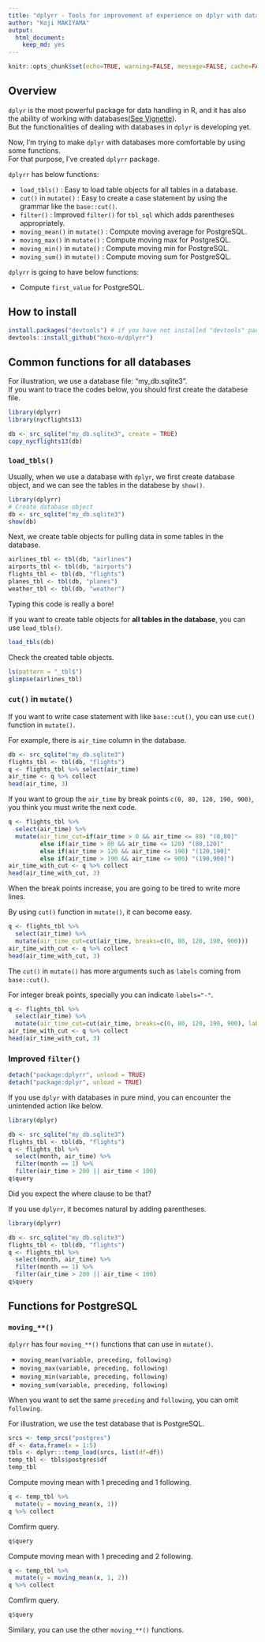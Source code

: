 ```yaml
---
title: "dplyrr - Tools for improvement of experience on dplyr with databases"
author: "Koji MAKIYAMA"
output:
  html_document:
    keep_md: yes
---
```


```r
knitr::opts_chunk$set(echo=TRUE, warning=FALSE, message=FALSE, cache=FALSE)
```

## Overview

`dplyr` is the most powerful package for data handling in R, and it has also the ability of working with databases([See Vignette](http://cran.rstudio.com/web/packages/dplyr/vignettes/databases.html)).  
But the functionalities of dealing with databases in `dplyr` is developing yet.

Now, I'm trying to make `dplyr` with databases more comfortable by using some functions.  
For that purpose, I've created `dplyrr` package.

`dplyrr` has below functions:

- `load_tbls()` : Easy to load table objects for all tables in a database.
- `cut()` in `mutate()` : Easy to create a case statement by using the grammar like the `base::cut()`.
- `filter()` : Improved `filter()` for `tbl_sql` which adds parentheses appropriately.
- `moving_mean()` in `mutate()` : Compute moving average for PostgreSQL.
- `moving_max()` in `mutate()` : Compute moving max for PostgreSQL.
- `moving_min()` in `mutate()` : Compute moving min for PostgreSQL.
- `moving_sum()` in `mutate()` : Compute moving sum for PostgreSQL.

`dplyrr` is going to have below functions:

- Compute `first_value` for PostgreSQL.

## How to install

```r
install.packages("devtools") # if you have not installed "devtools" package
devtools::install_github("hoxo-m/dplyrr")
```

## Common functions for all databases

For illustration, we use a database file: "my_db.sqlite3".  
If you want to trace the codes below, you should first create the databese file.

```r
library(dplyrr)
library(nycflights13)

db <- src_sqlite("my_db.sqlite3", create = TRUE)
copy_nycflights13(db)
```

### `load_tbls()`

Usually, when we use a database with `dplyr`, we first create database object, and we can see the tables in the databese by `show()`.

```r
library(dplyrr)
# Create database object
db <- src_sqlite("my_db.sqlite3")
show(db)
```

Next, we create table objects for pulling data in some tables in the database.

```r
airlines_tbl <- tbl(db, "airlines")
airports_tbl <- tbl(db, "airports")
flights_tbl <- tbl(db, "flights")
planes_tbl <- tbl(db, "planes")
weather_tbl <- tbl(db, "weather")
```

Typing this code is really a bore!

If you want to create table objects for **all tables in the database**, you can use `load_tbls()`.

```r
load_tbls(db)
```

Check the created table objects.

```r
ls(pattern = "_tbl$")
glimpse(airlines_tbl)
```

### `cut()` in `mutate()`

If you want to write case statement with like `base::cut()`, you can use `cut()` function in `mutate()`.

For example, there is `air_time` column in the database.

```r
db <- src_sqlite("my_db.sqlite3")
flights_tbl <- tbl(db, "flights")
q <- flights_tbl %>% select(air_time)
air_time <- q %>% collect
head(air_time, 3)
```

If you want to group the `air_time` by break points `c(0, 80, 120, 190, 900)`, you think you must write the next code.

```r
q <- flights_tbl %>% 
  select(air_time) %>%
  mutate(air_time_cut=if(air_time > 0 && air_time <= 80) "(0,80]"
         else if(air_time > 80 && air_time <= 120) "(80,120]"
         else if(air_time > 120 && air_time <= 190) "(120,190]"
         else if(air_time > 190 && air_time <= 900) "(190,900]")
air_time_with_cut <- q %>% collect
head(air_time_with_cut, 3)
```

When the break points increase, you are going to be tired to write more lines.

By using `cut()` function in `mutate()`, it can become easy.

```r
q <- flights_tbl %>% 
  select(air_time) %>%
  mutate(air_time_cut=cut(air_time, breaks=c(0, 80, 120, 190, 900)))
air_time_with_cut <- q %>% collect
head(air_time_with_cut, 3)
```

The `cut()` in `mutate()` has more arguments such as `labels` coming from `base::cut()`.

For integer break points, specially you can indicate `labels="-"`.

```r
q <- flights_tbl %>% 
  select(air_time) %>%
  mutate(air_time_cut=cut(air_time, breaks=c(0, 80, 120, 190, 900), labels="-"))
air_time_with_cut <- q %>% collect
head(air_time_with_cut, 3)
```

### Improved `filter()`

```r
detach("package:dplyrr", unload = TRUE)
detach("package:dplyr", unload = TRUE)
```

If you use `dplyr` with databases in pure mind, you can encounter the unintended action like below.

```r
library(dplyr)

db <- src_sqlite("my_db.sqlite3")
flights_tbl <- tbl(db, "flights")
q <- flights_tbl %>%
  select(month, air_time) %>%
  filter(month == 1) %>%
  filter(air_time > 200 || air_time < 100)
q$query
```

Did you expect the where clause to be that?

If you use `dplyrr`, it becomes natural by adding parentheses.

```r
library(dplyrr)

db <- src_sqlite("my_db.sqlite3")
flights_tbl <- tbl(db, "flights")
q <- flights_tbl %>%
  select(month, air_time) %>%
  filter(month == 1) %>%
  filter(air_time > 200 || air_time < 100)
q$query
```

## Functions for PostgreSQL

### `moving_**()`

`dplyrr` has four `moving_**()` functions that can use in `mutate()`.

- `moving_mean(variable, preceding, following)`
- `moving_max(variable, preceding, following)`
- `moving_min(variable, preceding, following)`
- `moving_sum(variable, preceding, following)`

When you want to set the same `preceding` and `following`, you can omit `following`.

For illustration, we use the test database that is PostgreSQL.

```r
srcs <- temp_srcs("postgres")
df <- data.frame(x = 1:5)
tbls <- dplyr:::temp_load(srcs, list(df=df))
temp_tbl <- tbls$postgres$df
temp_tbl
```

Compute moving mean with 1 preceding and 1 following.

```r
q <- temp_tbl %>%
  mutate(y = moving_mean(x, 1))
q %>% collect
```

Comfirm query.

```r
q$query
```

Compute moving mean with 1 preceding and 2 following.

```r
q <- temp_tbl %>%
  mutate(y = moving_mean(x, 1, 2))
q %>% collect
```

Comfirm query.

```r
q$query
```

Similary, you can use the other `moving_**()` functions.

